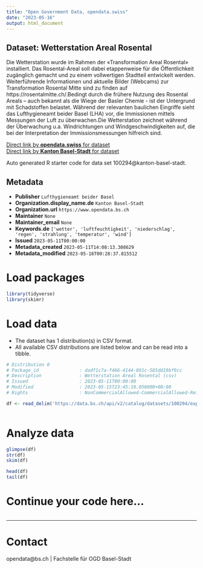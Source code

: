```yaml
---
title: "Open Government Data, opendata.swiss"
date: "2023-05-16"
output: html_document
---
```


## Dataset: Wetterstation Areal Rosental

Die Wetterstation wurde im Rahmen der «Transformation Areal Rosental» installiert. Das Rosental-Areal soll dabei etappenweise für die Öffentlichkeit zugänglich gemacht und zu einem vollwertigen Stadtteil entwickelt werden. Weiterführende Informationen und aktuelle Bilder (Webcams) zur Transformation Rosental Mitte sind zu finden auf https://rosentalmitte.ch/.Bedingt durch die frühere Nutzung des Rosental Areals – auch bekannt als die Wiege der Basler Chemie - ist der Untergrund mit Schadstoffen belastet. Während der relevanten baulichen Eingriffe sieht das Lufthygieneamt beider Basel (LHA) vor, die Immissionen mittels Messungen der Luft zu überwachen.Die Wetterstation zeichnet während der Überwachung u.a. Windrichtungen und Windgeschwindigkeiten auf, die bei der Interpretation der Immissionsmessungen hilfreich sind.

[Direct link by **opendata.swiss** for dataset](https://opendata.swiss/de/dataset/wetterstation-areal-rosental)<br>
[Direct link by **Kanton Basel-Stadt** for dataset](https://data.bs.ch/explore/dataset/100294/)

Auto generated R starter code for data set 100294@kanton-basel-stadt.

## Metadata

- **Publisher** `Lufthygieneamt beider Basel`
- **Organization.display_name.de** `Kanton Basel-Stadt`
- **Organization.url** `https://www.opendata.bs.ch`
- **Maintainer** `None`
- **Maintainer_email** `None`
- **Keywords.de** `['wetter', 'luftfeuchtigkeit', 'niederschlag', 'regen', 'strahlung', 'temperatur', 'wind']`
- **Issued** `2023-05-11T00:00:00`
- **Metadata_created** `2023-05-11T14:08:13.308629`
- **Metadata_modified** `2023-05-16T00:28:37.815512`


# Load packages

```r

library(tidyverse)
library(skimr)

```

# Load data

-   The dataset has 1 distribution(s) in CSV format.
-   All available CSV distributions are listed below and can be read into a tibble.

```r

# Distribution 0
# Package_id               : dadf1c7a-f466-4144-891c-585dd19bf9cc
# Description              : Wetterstation Areal Rosental (csv)
# Issued                   : 2023-05-11T00:00:00
# Modified                 : 2023-05-15T23:45:10.058000+00:00
# Rights                   : NonCommercialAllowed-CommercialAllowed-ReferenceRequired

df <- read_delim('https://data.bs.ch/api/v2/catalog/datasets/100294/exports/csv')



```

# Analyze data

```r

glimpse(df)
str(df)
skim(df)

head(df)
tail(df)

```

# Continue your code here...

```r

```

------------------------------------------------------------------------

# Contact

opendata@bs.ch | Fachstelle für OGD Basel-Stadt
